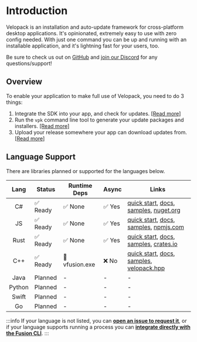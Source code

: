 
# Introduction
Velopack is an installation and auto-update framework for cross-platform desktop applications. It's opinionated, extremely easy to use with zero config needed. With just one command you can be up and running with an installable application, and it's lightning fast for your users, too.

Be sure to check us out on [GitHub](https://github.com/velopack/velopack) and [join our Discord](https://discord.gg/CjrCrNzd3F) for any questions/support!

## Overview
To enable your application to make full use of Velopack, you need to do 3 things:
1. Integrate the SDK into your app, and check for updates. [[Read more]](integrating/overview.mdx)
0. Run the `vpk` command line tool to generate your update packages and installers. [[Read more]](packaging/overview.mdx)
0. Upload your release somewhere your app can download updates from. [[Read more]](distributing/overview.mdx)

## Language Support
There are libraries planned or supported for the languages below.

| Lang | Status | Runtime Deps | Async | Links |
|:-:|---|---|---|---|
| C# | ✅ Ready | ✅ None | ✅ Yes | [quick start](./getting-started/csharp.mdx), [docs](./reference/cs/Velopack/), [samples](https://github.com/velopack/velopack/tree/master/samples), [nuget.org](https://nuget.org/packages/velopack) |
| JS | ✅ Ready | ✅ None | ✅ Yes | [quick start](./getting-started/electron.mdx), [docs](./reference/js/classes/UpdateManager.md), [samples](https://github.com/velopack/velopack.fusion/tree/master/for-js/samples), [npmjs.com](https://www.npmjs.com/package/velopack) |
| Rust | ✅ Ready | ✅ None | ✅ Yes | [quick start](./getting-started/rust.mdx), [docs](https://docs.rs/velopack), [samples](https://github.com/velopack/velopack.fusion/tree/master/for-rust/samples), [crates.io](https://crates.io/crates/velopack) |
| C++ | ✅ Ready | 🔶 vfusion.exe | ❌ No | [quick start](./getting-started/cpp.mdx), [docs](./reference/cpp/api.md), [samples](https://github.com/velopack/velopack.fusion/tree/master/for-cpp/samples), [velopack.hpp](https://github.com/velopack/velopack.fusion/tree/master/for-cpp) |
| Java | Planned | - | - | - | - |
| Python | Planned | - | - | - | - |
| Swift | Planned | - | - | - | - |
| Go | Planned | - | - | - | - |

:::info
If your language is not listed, you can [**open an issue to request it**](https://github.com/velopack/velopack.fusion/issues), 
or if your language supports running a process you can [**integrate directly with the Fusion CLI**](./getting-started/fusion-cli.mdx).
:::

<!-- ## Migrating to Velopack
<DocCardList items={[
    { type: 'link', docId: 'migrating/squirrel', href: 'migrating/squirrel', label: 'From Squirrel' },
]} /> -->